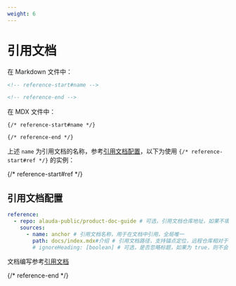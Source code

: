 ```yaml
---
weight: 6
---
```


# 引用文档

在 Markdown 文件中：

```md
<!-- reference-start#name -->

<!-- reference-end -->
```

在 MDX 文件中：

```mdx
{/* reference-start#name */}

{/* reference-end */}
```

上述 `name` 为引用文档的名称，参考[引用文档配置](/usage/configuration.html#引用文档配置)，以下为使用 `{/* reference-start#ref */}` 的实例：

{/* reference-start#ref */}

## 引用文档配置

```yaml
reference:
  - repo: alauda-public/product-doc-guide # 可选，引用文档仓库地址，如果不填写，则默认使用当前文档仓库地址
    sources:
      - name: anchor # 引用文档名称，用于在文档中引用，全局唯一
        path: docs/index.mdx#介绍 # 引用文档路径，支持锚点定位，远程仓库相对于仓库根目录，本地相对于 doom.config.* 所在目录
        # ignoreHeading: [boolean] # 可选，是否忽略标题，如果为 true，则不会在引用文档中显示锚点的标题
```

文档编写参考[引用文档](/usage/reference)

{/* reference-end */}
